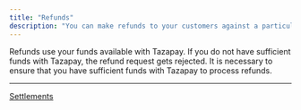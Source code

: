 ```yaml
---
title: "Refunds"
description: "You can make refunds to your customers against a particular transaction using the . You can either make a full refund or a partial refund of the initial transaction. You can also make multiple requests for partial refunds provided the sum of these partial refunds does not exceed the transaction amount."
---
```


Refunds use your funds available with Tazapay. If you do not have sufficient funds with Tazapay, the refund request gets rejected. It is necessary to ensure that you have sufficient funds with Tazapay to process refunds.

***

[Settlements](/docs/payouts)
